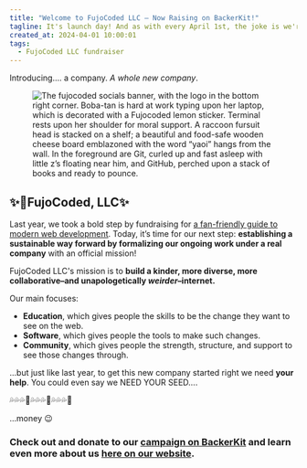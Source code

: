 ```yaml
---
title: "Welcome to FujoCoded LLC – Now Raising on BackerKit!"
tagline: It's launch day! And as with every April 1st, the joke is we're serious.
created_at: 2024-04-01 10:00:01
tags:
  - FujoCoded LLC fundraiser
---
```


Introducing.... a company. _A whole new company_.

<figure>
  <img
    src="https://assets.buttondown.email/images/15029d0d-5d69-4523-8850-44660d0346ac.png?w=960&amp;fit=max"
    alt="The fujocoded socials banner, with the logo in the bottom right corner.   Boba-tan is hard at work typing upon her laptop, which is decorated with a Fujocoded lemon sticker. Terminal rests upon her shoulder for moral support. A raccoon fursuit head is stacked on a shelf; a beautiful and food-safe wooden cheese board emblazoned with the word “yaoi” hangs from the wall. In the foreground are Git, curled up and fast asleep with little z’s floating near him, and GitHub, perched upon a stack of books and ready to pounce."
    draggable="false"
    contenteditable="false"
  />
  <figcaption></figcaption>
</figure>

## **✨🍋FujoCoded, LLC✨**

Last year, we took a bold step by fundraising for [a fan-friendly guide to
modern web
development](https://www.kickstarter.com/projects/essential-randomness/the-fujoshi-guide-to-web-development).
Today, it’s time for our next step: **establishing a sustainable way forward by
formalizing our ongoing work under a real company** with an official mission!

FujoCoded LLC's mission is to **build a kinder, more diverse, more
collaborative–and unapologetically _weirder_–internet.**

Our main focuses:

- **Education**, which gives people the skills to be the change they want to see
  on the web.
- **Software**, which gives people the tools to make such changes.
- **Community**, which gives people the strength, structure, and support to see
  those changes through.

...but just like last year, to get this new company started right we need **your
help**. You could even say we NEED YOUR SEED….

💦💦💦🌱💦💦💦🌱💦💦💦🌱

…money 😉

### Check out and donate to our [campaign on BackerKit](https://www.backerkit.com/c/projects/fujocoded-llc/fujocoded-software-and-education-for-a-better-web?preview_token=pRP66u0ywMO&ref=newsletter) and learn even more about us [here on our website](https://fujocoded.com/).
